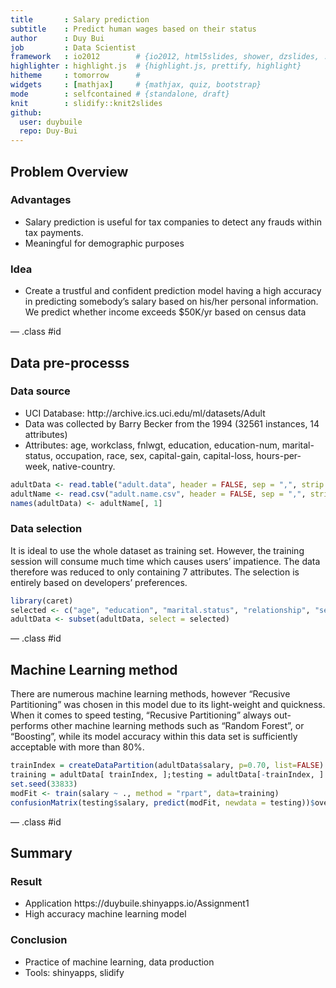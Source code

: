 ```yaml
---
title       : Salary prediction
subtitle    : Predict human wages based on their status
author      : Duy Bui
job         : Data Scientist
framework   : io2012        # {io2012, html5slides, shower, dzslides, ...}
highlighter : highlight.js  # {highlight.js, prettify, highlight}
hitheme     : tomorrow      # 
widgets     : [mathjax]     # {mathjax, quiz, bootstrap}
mode        : selfcontained # {standalone, draft}
knit        : slidify::knit2slides
github:
  user: duybuile
  repo: Duy-Bui
---
```


## Problem Overview
### Advantages
- Salary prediction is useful for tax companies to detect any frauds within tax payments. 
- Meaningful for demographic purposes

### Idea
- Create a trustful and confident prediction model having a high accuracy in predicting somebody's salary based on his/her personal information. We predict whether income exceeds $50K/yr based on census data

--- .class #id 

## Data pre-processs
### Data source
- UCI Database: http://archive.ics.uci.edu/ml/datasets/Adult 
- Data was collected by Barry Becker from the 1994 (32561 instances, 14 attributes)
- Attributes: age, workclass, fnlwgt, education, education-num, marital-status, occupation, race, sex, capital-gain, capital-loss, hours-per-week, native-country.

```r
adultData <- read.table("adult.data", header = FALSE, sep = ",", strip.white = TRUE)
adultName <- read.csv("adult.name.csv", header = FALSE, sep = ",", stringsAsFactors = FALSE)
names(adultData) <- adultName[, 1]
```

### Data selection
It is ideal to use the whole dataset as training set. However, the training session will consume much time which causes users' impatience.  The data therefore was reduced to only containing 7 attributes. The selection is entirely based on developers' preferences.
```r
library(caret)
selected <- c("age", "education", "marital.status", "relationship", "sex", "hours.per.week", "salary")
adultData <- subset(adultData, select = selected)
```
--- .class #id 

## Machine Learning method

There are numerous machine learning methods, however "Recusive Partitioning" was chosen in this model due to its light-weight and quickness. When it comes to speed testing, "Recusive Partitioning" always out-performs other machine learning methods such as "Random Forest", or "Boosting", while its model accuracy within this data set is sufficiently acceptable with more than 80%.

```r
trainIndex = createDataPartition(adultData$salary, p=0.70, list=FALSE)
training = adultData[ trainIndex, ];testing = adultData[-trainIndex, ]
set.seed(33833)
modFit <- train(salary ~ ., method = "rpart", data=training)
confusionMatrix(testing$salary, predict(modFit, newdata = testing))$overall
```

--- .class #id 

## Summary
### Result
- Application https://duybuile.shinyapps.io/Assignment1 
- High accuracy machine learning model

### Conclusion
- Practice of machine learning, data production
- Tools: shinyapps, slidify